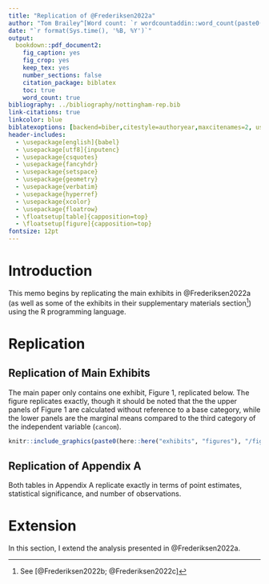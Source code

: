 ```yaml
---
title: "Replication of @Frederiksen2022a"
author: "Tom Brailey^[Word count: `r wordcountaddin::word_count(paste0(here::here('man'), '/writeup.rmd'))`]"
date: "`r format(Sys.time(), '%B, %Y')`"
output:
  bookdown::pdf_document2:
    fig_caption: yes
    fig_crop: yes
    keep_tex: yes
    number_sections: false
    citation_package: biblatex
    toc: true
    word_count: true
bibliography: ../bibliography/nottingham-rep.bib
link-citations: true
linkcolor: blue
biblatexoptions: [backend=biber,citestyle=authoryear,maxcitenames=2, useprefix,autocite=inline,doi=false,url=false,isbn=false]
header-includes:
  - \usepackage[english]{babel}
  - \usepackage[utf8]{inputenc}
  - \usepackage{csquotes}
  - \usepackage{fancyhdr}
  - \usepackage{setspace}
  - \usepackage{geometry}
  - \usepackage{verbatim}
  - \usepackage{hyperref}
  - \usepackage{xcolor}
  - \usepackage{floatrow}
  - \floatsetup[table]{capposition=top}
  - \floatsetup[figure]{capposition=top}
fontsize: 12pt
---
```


# Introduction

This memo begins by replicating the main exhibits in @Frederiksen2022a (as well as some of the exhibits in their supplementary materials section^[See [@Frederiksen2022b; @Frederiksen2022c]]) using the R programming language. 

# Replication

## Replication of Main Exhibits

The main paper only contains one exhibit, Figure 1, replicated below. The figure replicates exactly, though it should be noted that the the upper panels of Figure 1 are calculated without reference to a base category, while the lower panels are the marginal means compared to the third category of the independent variable (`cancom`).

```r
knitr::include_graphics(paste0(here::here("exhibits", "figures"), "/figure1_replication.pdf"))
```

## Replication of Appendix A

Both tables in Appendix A replicate exactly in terms of point estimates, statistical significance, and number of observations.

\input{../exhibits/tables/table_a1_replication.tex}

\input{../exhibits/tables/table_a2_replication.tex}

# Extension

In this section, I extend the analysis presented in @Frederiksen2022a.


